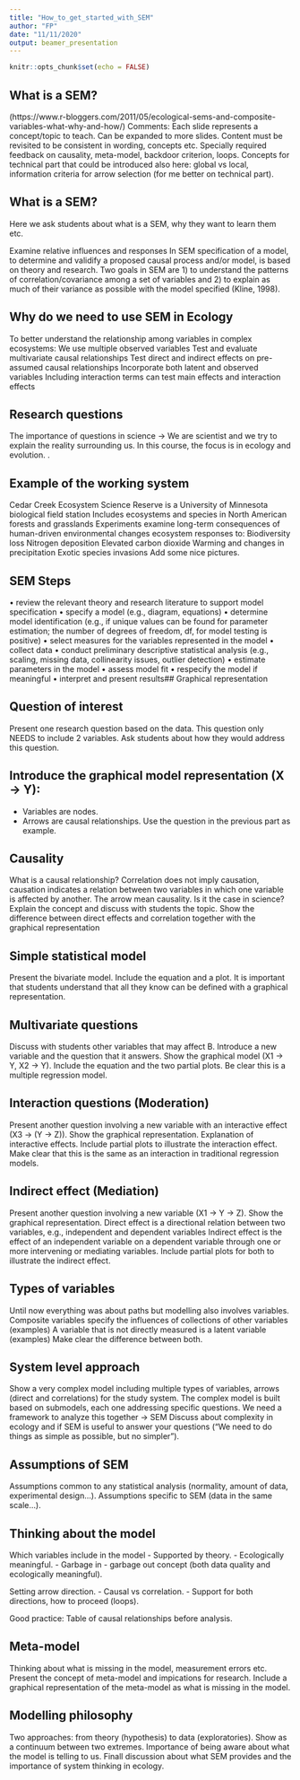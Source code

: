 ```yaml
---
title: "How_to_get_started_with_SEM"
author: "FP"
date: "11/11/2020"
output: beamer_presentation
---
```


```r
knitr::opts_chunk$set(echo = FALSE)
```

## What is a SEM?
(https://www.r-bloggers.com/2011/05/ecological-sems-and-composite-variables-what-why-and-how/)
Comments:
Each slide represents a concept/topic to teach. Can be expanded to more slides.
Content must be revisited to be consistent in wording, concepts etc.
Specially required feedback on causality, meta-model, backdoor criterion, loops.
Concepts for technical part that could be introduced also here: global vs local, information criteria for arrow selection (for me better on technical part).

## What is a SEM?

Here we ask students about what is a SEM, why they want to learn them etc.

Examine relative influences and responses
In SEM specification of a model, to determine and validify a proposed causal process and/or model, is based on theory and research.
Two goals in SEM are
1) to understand the patterns of correlation/covariance among a set of variables and
2) to explain as much of their variance as possible with the model specified (Kline, 1998).


## Why do we need to use SEM in Ecology

To better understand the relationship among variables in complex ecosystems:
We use multiple observed variables 
Test and evaluate multivariate causal relationships
Test direct and indirect effects on pre-assumed causal relationships
Incorporate both latent and observed variables
Including interaction terms can test main effects and interaction effects

## Research questions

The importance of questions in science -> 
We are scientist and we try to explain the reality surrounding us.
In this course, the focus is in ecology and evolution.
.

## Example of the working system

Cedar Creek Ecosystem Science Reserve is a University of Minnesota biological field station 
Includes ecosystems and species in North American forests and grasslands 
Experiments examine long-term consequences of human-driven environmental changes
ecosystem responses to:
  Biodiversity loss
  Nitrogen deposition
  Elevated carbon dioxide
  Warming and changes in precipitation
  Exotic species invasions
Add some nice pictures.

## SEM Steps

• review the relevant theory and research literature to support model specification
• specify a model (e.g., diagram, equations)
• determine model identification (e.g., if unique values can be found for parameter estimation; the number of degrees of
freedom, df, for model testing is positive)
• select measures for the variables represented in the model
• collect data
• conduct preliminary descriptive statistical analysis (e.g., scaling, missing data, collinearity issues, outlier detection)
• estimate parameters in the model
• assess model fit
• respecify the model if meaningful
• interpret and present results## Graphical representation

## Question of interest

Present one research question based on the data.
This question only NEEDS to include 2 variables.
Ask students about how they would address this question.

## Introduce the graphical model representation (X -> Y):
- Variables are nodes.
- Arrows are causal relationships.
Use the question in the previous part as example.

## Causality

What is a causal relationship?
Correlation does not imply causation, causation indicates a relation between two variables in which one variable is affected by another.
The arrow mean causality.
Is it the case in science?
Explain the concept and discuss with students the topic.
Show the difference between direct effects and correlation together with the graphical representation

## Simple statistical model

Present the bivariate model.
Include the equation and a plot.
It is important that students understand that all they know can be defined with a graphical representation.

## Multivariate questions

Discuss with students other variables that may affect B.
Introduce a new variable and the question that it answers.
Show the graphical model (X1 -> Y, X2 -> Y).
Include the equation and the two partial plots.
Be clear this is a multiple regression model.

## Interaction questions (Moderation)

Present another question involving a new variable with an interactive effect (X3 -> (Y -> Z)).
Show the graphical representation.
Explanation of interactive effects.
Include partial plots to illustrate the interaction effect. 
Make clear that this is the same as an interaction in traditional regression models.

## Indirect effect (Mediation)

Present another question involving a new variable (X1 -> Y -> Z).
Show the graphical representation.
Direct effect is a directional relation between two variables, e.g., independent and dependent variables
Indirect effect is the effect of an independent variable on a dependent variable through one or more intervening or
mediating variables.
Include partial plots for both to illustrate the indirect effect. 

## Types of variables

Until now everything was about paths but modelling also involves variables.
Composite variables specify the influences of collections of other variables (examples)
A variable that is not directly measured is a latent variable (examples)
Make clear the difference between both.

## System level approach

Show a very complex model including multiple types of variables, arrows (direct and correlations) for the study system.
The complex model is built based on submodels, each one addressing specific questions.
We need a framework to analyze this together -> SEM
Discuss about complexity in ecology and if SEM is useful to answer your questions ("We need to do things as simple as possible, but no simpler").

## Assumptions of SEM 

Assumptions common to any statistical analysis (normality, amount of data, experimental design...).
Assumptions specific to SEM (data in the same scale...).

## Thinking about the model

Which variables include in the model 
- Supported by theory.
- Ecologically meaningful.
- Garbage in - garbage out concept (both data quality and ecologically meaningful).

Setting arrow direction.
- Causal vs correlation.
- Support for both directions, how to proceed (loops).

Good practice: Table of causal relationships before analysis.

## Meta-model

Thinking about what is missing in the model, measurement errors etc.
Present the concept of meta-model and impications for research.
Include a graphical representation of the meta-model as what is missing in the model.

## Modelling philosophy 

Two approaches: from theory (hypothesis) to data (exploratories).
Show as a continuum between two extremes.
Importance of being aware about what the model is telling to us.
Finall discussion about what SEM provides and the importance of system thinking in ecology.



